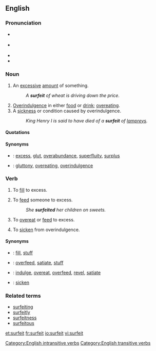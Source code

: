 {{was wotd|2007|July|20}}
==English==

===Pronunciation===
*{{italbrac|[[RP]]}} {{IPA|/ˈsɜː.fɪt/}}
*{{italbrac|US}} {{IPA|/ˈsɝː.fɪt/}}
*{{audio|en-us-surfeit.ogg|Audio (US)}}
*{{rhymes|ɜː(r)fɪt}}

===Noun===
{{en-noun|-}}

# An [[excessive]] [[amount]] of something.
#: ''A '''surfeit''' of wheat is driving down the price.''
# [[overindulgence|Overindulgence]] in either [[food]] or [[drink]]; [[overeat]]ing.
# A [[sickness]] or condition caused by overindulgence.
#: ''King Henry I is said to have died of a '''surfeit''' of [[lamprey]]s.''

====Quotations====
{{seeCites}}

====Synonyms====
*{{italbrac|excessive amount of something}}: [[excess]], [[glut]], [[overabundance]], [[superfluity]], [[surplus]]
*{{italbrac|overindulgence in food or drink}}: [[gluttony]], [[overeating]], [[overindulgence]]

===Verb===
{{en-verb}}

# {{transitive}} To [[fill]] to excess.
# {{transitive}} To [[feed]] someone to excess.
#: ''She '''surfeited''' her children on sweets.''
# {{context|intransitive|reflexive}} To [[overeat]] or [[feed]] to excess.
# {{context|intransitive|reflexive}} To [[sicken]] from overindulgence.

====Synonyms====
*{{italbrac|to fill to excess}}: [[fill]], [[stuff]]
*{{italbrac|to feed someone to excess}}: [[overfeed]], [[satiate]], [[stuff]]
*{{italbrac|to overeat or feed to excess}}: [[indulge]], [[overeat]], [[overfeed]], [[revel]], [[satiate]]
*{{italbrac|to sicken from overindulgence}}: [[sicken]]

===Related terms===
*[[surfeiting]]
*[[surfeitly]]
*[[surfeitness]]
*[[surfeitous]]

[[Category:English intransitive verbs]]
[[Category:English transitive verbs]]

[[et:surfeit]]
[[fr:surfeit]]
[[io:surfeit]]
[[vi:surfeit]]